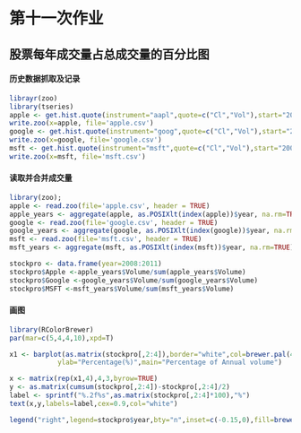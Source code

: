 # 第十一次作业

## 股票每年成交量占总成交量的百分比图

#### 历史数据抓取及记录

```r
librayr(zoo)
library(tseries)
apple <- get.hist.quote(instrument="aapl",quote=c("Cl","Vol"),start="2008-01-01",end="2011-12-31")
write.zoo(x=apple, file='apple.csv')
google <- get.hist.quote(instrument="goog",quote=c("Cl","Vol"),start="2008-01-01",end="2011-12-31")
write.zoo(x=google, file='google.csv')
msft <- get.hist.quote(instrument="msft",quote=c("Cl","Vol"),start="2008-01-01",end="2011-12-31")
write.zoo(x=msft, file='msft.csv')
```

#### 读取并合并成交量

```r
library(zoo);
apple <- read.zoo(file='apple.csv', header = TRUE)
apple_years <- aggregate(apple, as.POSIXlt(index(apple))$year, na.rm=TRUE)
google <- read.zoo(file='google.csv', header = TRUE)
google_years <- aggregate(google, as.POSIXlt(index(google))$year, na.rm=TRUE)
msft <- read.zoo(file='msft.csv', header = TRUE)
msft_years <- aggregate(msft, as.POSIXlt(index(msft))$year, na.rm=TRUE)

stockpro <- data.frame(year=2008:2011)
stockpro$Apple <-apple_years$Volume/sum(apple_years$Volume)
stockpro$Google <-google_years$Volume/sum(google_years$Volume)
stockpro$MSFT <-msft_years$Volume/sum(msft_years$Volume)
```


#### 画图

```r
library(RColorBrewer)
par(mar=c(5,4,4,10),xpd=T)

x1 <- barplot(as.matrix(stockpro[,2:4]),border="white",col=brewer.pal(4,"Set1"),
            ylab="Percentage(%)",main="Percentage of Annual volume") 

x <- matrix(rep(x1,4),4,3,byrow=TRUE)
y <- as.matrix(cumsum(stockpro[,2:4])-stockpro[,2:4]/2)
label <- sprintf("%.2f%s",as.matrix(stockpro[,2:4]*100),"%")
text(x,y,labels=label,cex=0.9,col="white")

legend("right",legend=stockpro$year,bty="n",inset=c(-0.15,0),fill=brewer.pal(4,"Set1"))
```
